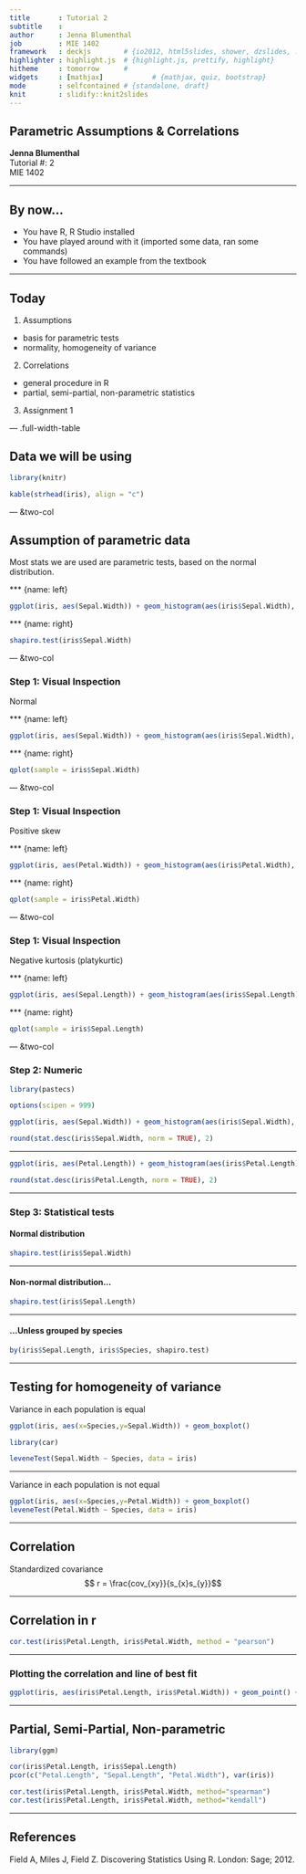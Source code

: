 ```yaml
---
title       : Tutorial 2
subtitle    : 
author      : Jenna Blumenthal
job         : MIE 1402
framework   : deckjs        # {io2012, html5slides, shower, dzslides, ...}
highlighter : highlight.js  # {highlight.js, prettify, highlight}
hitheme     : tomorrow      # 
widgets     : [mathjax]            # {mathjax, quiz, bootstrap}
mode        : selfcontained # {standalone, draft}
knit        : slidify::knit2slides
---
```


## Parametric Assumptions & Correlations

   **Jenna Blumenthal**  
   Tutorial #: 2  
   MIE 1402

---

## By now...

- You have R, R Studio installed
- You have played around with it (imported some data, ran some commands)
- You have followed an example from the textbook

---

## Today

1. Assumptions
  - basis for parametric tests
  - normality, homogeneity of variance
2. Correlations
  - general procedure in R
  - partial, semi-partial, non-parametric statistics
3. Assignment 1

--- .full-width-table

## Data we will be using

```r
library(knitr)
```
<style type="text/css">
table { width: 90%; font-size: 24}
</style>
```r
kable(strhead(iris), align = "c")
```

--- &two-col

## Assumption of parametric data  
Most stats we are used are parametric tests, based on the normal distribution.

*** {name: left}

```r
ggplot(iris, aes(Sepal.Width)) + geom_histogram(aes(iris$Sepal.Width), fill = "white", colour = "black", bins = 25)

```

*** {name: right}
```r
shapiro.test(iris$Sepal.Width)
```

--- &two-col

### Step 1: Visual Inspection

Normal

*** {name: left}
```r
ggplot(iris, aes(Sepal.Width)) + geom_histogram(aes(iris$Sepal.Width), fill = "white", colour = "black", bins = 25)
```

*** {name: right}
```r
qplot(sample = iris$Sepal.Width)
```

--- &two-col

### Step 1: Visual Inspection

Positive skew

*** {name: left}
```r
ggplot(iris, aes(Petal.Width)) + geom_histogram(aes(iris$Petal.Width), fill = "white", colour = "black", bins = 16)
```

*** {name: right}

```r
qplot(sample = iris$Petal.Width)
```

--- &two-col

### Step 1: Visual Inspection

Negative kurtosis (platykurtic)

*** {name: left}
```r
ggplot(iris, aes(Sepal.Length)) + geom_histogram(aes(iris$Sepal.Length), fill = "white", colour = "black", bins = 16)
```

*** {name: right}

```r
qplot(sample = iris$Sepal.Length)
```

--- &two-col

### Step 2: Numeric

```r
library(pastecs)
```

```r
options(scipen = 999)
```

```r
ggplot(iris, aes(Sepal.Width)) + geom_histogram(aes(iris$Sepal.Width), fill = "white", colour = "black", bins = 25)
```

```r
round(stat.desc(iris$Sepal.Width, norm = TRUE), 2)
```

---

```r
ggplot(iris, aes(Petal.Length)) + geom_histogram(aes(iris$Petal.Length), fill = "white", colour = "black", bins = 25)
```


```r
round(stat.desc(iris$Petal.Length, norm = TRUE), 2)
```

---

### Step 3: Statistical tests

#### Normal distribution 
```r
shapiro.test(iris$Sepal.Width)
```

---

#### Non-normal distribution...

```r
shapiro.test(iris$Sepal.Length)
```

---

#### ...Unless grouped by species

```r
by(iris$Sepal.Length, iris$Species, shapiro.test)
```

---

## Testing for homogeneity of variance

Variance in each population is equal

```r
ggplot(iris, aes(x=Species,y=Sepal.Width)) + geom_boxplot()
```
```r
library(car)
```
```r
leveneTest(Sepal.Width ~ Species, data = iris)
```

---

Variance in each population is not equal

```r
ggplot(iris, aes(x=Species,y=Petal.Width)) + geom_boxplot()
leveneTest(Petal.Width ~ Species, data = iris)

```

---

## Correlation

Standardized covariance
$$ r = \frac{cov_{xy}}{s_{x}s_{y}}$$
 
---

## Correlation in r

```r
cor.test(iris$Petal.Length, iris$Petal.Width, method = "pearson")
```

---

### Plotting the correlation and line of best fit
```r
ggplot(iris, aes(iris$Petal.Length, iris$Petal.Width)) + geom_point() + geom_smooth(method = "lm", se = FALSE)
```

---

## Partial, Semi-Partial, Non-parametric

```r
library(ggm)
```

```r
cor(iris$Petal.Length, iris$Sepal.Length)
pcor(c("Petal.Length", "Sepal.Length", "Petal.Width"), var(iris))
```

```r
cor.test(iris$Petal.Length, iris$Petal.Width, method="spearman")
cor.test(iris$Petal.Length, iris$Petal.Width, method="kendall")
```

---

## References

Field A, Miles J, Field Z. Discovering Statistics Using R. London: Sage; 2012.
